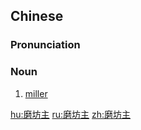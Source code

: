 ==Chinese==
{{zh-forms|type=21}}

===Pronunciation===
{{zh-pron
|m=mó坊zhǔ
|cat=n
}}

===Noun===
{{zh-noun}}

# [[miller]] {{gloss|person}}

[[hu:磨坊主]]
[[ru:磨坊主]]
[[zh:磨坊主]]
